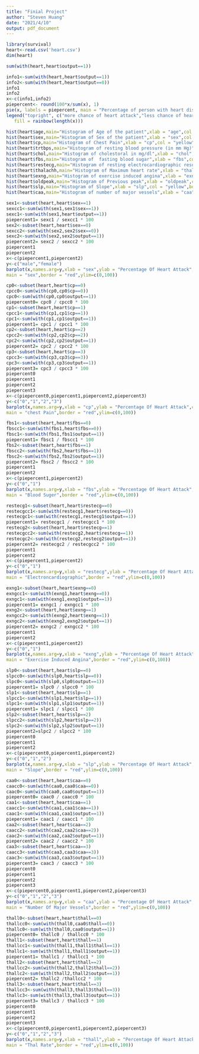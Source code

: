 ---
title: "Finial Project"
author: "Steven Huang"
date: "2021/4/10"
output: pdf_document
---

```{r}
library(survival)
heart<-read.csv('heart.csv')
dim(heart)
```


```{r}
sum(with(heart,heart$output==1))


```
```{r}
info1<-sum(with(heart,heart$output==1))
info2<-sum(with(heart,heart$output==0))
info1
info2
x<-c(info1,info2)
piepercent<- round(100*x/sum(x), 1)
pie(x, labels = piepercent, main = "Percentage of person with heart disease attack in the dataset",col = rainbow(length(x)))
legend("topright", c("more chance of heart attack","less chance of heart attack"), cex = 0.8,
   fill = rainbow(length(x)))
```
```{r}
hist(heart$age,main="Histogram of Age of the patient",xlab = "age",col = "yellow",border = "blue")
hist(heart$sex,main="Histogram of Sex of the patient",xlab = "sex",col = "yellow",border = "blue")
hist(heart$cp,main="Histogram of Chest Pain",xlab = "cp",col = "yellow",border = "blue")
hist(heart$trtbps,main="Histogram of resting blood pressure (in mm Hg)",xlab = "trtbps",col = "yellow",border = "blue")
hist(heart$chol,main="Histogram of cholestoral in mg/dl",xlab = "chol",col = "yellow",border = "blue")
hist(heart$fbs,main="Histogram of  fasting blood sugar",xlab = "fbs",col = "yellow",border = "blue")
hist(heart$restecg,main="Histogram of resting electrocardiographic results",xlab = "restecg",col = "yellow",border = "blue")
hist(heart$thalachh,main="Histogram of Maximum heart rate",xlab = "thalachh",col = "yellow",border = "blue")
hist(heart$exng,main="Histogram of exercise induced angina",xlab = "exng",col = "yellow",border = "blue")
hist(heart$oldpeak,main="Histogram of Previous peak",xlab = "oldpeak",col = "yellow",border = "blue")
hist(heart$slp,main="Histogram of Slope",xlab = "slp",col = "yellow",border = "blue")
hist(heart$caa,main="Histogram of number of major vessels",xlab = "caa",col = "yellow",border = "blue")


```
```{r}
sex1<-subset(heart,heart$sex==1)
sexcc1<-sum(with(sex1,sex1$sex==1))
sexc1<-sum(with(sex1,heart$output==1))
piepercent1= sexc1 / sexcc1 * 100
sex2<-subset(heart,heart$sex==0)
sexcc2<-sum(with(sex2,sex2$sex==0))
sexc2<-sum(with(sex2,sex2$output==1))
piepercent2= sexc2 / sexcc2 * 100
piepercent1
piepercent2
x<-c(piepercent1,piepercent2)
y<-c("male","female")
barplot(x,names.arg=y,xlab = "sex",ylab = "Percentage Of Heart Attack",col = "blue",
main = "sex",border = "red",ylim=c(0,100))
```
```{r}
cp0<-subset(heart,heart$cp==0)
cpcc0<-sum(with(cp0,cp0$cp==0))
cpc0<-sum(with(cp0,cp0$output==1))
piepercent0= cpc0 / cpcc0 * 100
cp1<-subset(heart,heart$cp==1)
cpcc1<-sum(with(cp1,cp1$cp==1))
cpc1<-sum(with(cp1,cp1$output==1))
piepercent1= cpc1 / cpcc1 * 100
cp2<-subset(heart,heart$cp==2)
cpcc2<-sum(with(cp2,cp2$cp==2))
cpc2<-sum(with(cp2,cp2$output==1))
piepercent2= cpc2 / cpcc2 * 100
cp3<-subset(heart,heart$cp==3)
cpcc3<-sum(with(cp3,cp3$cp==3))
cpc3<-sum(with(cp3,cp3$output==1))
piepercent3= cpc3 / cpcc3 * 100
piepercent0
piepercent1
piepercent2
piepercent3
x<-c(piepercent0,piepercent1,piepercent2,piepercent3)
y<-c("0","1","2","3")
barplot(x,names.arg=y,xlab = "cp",ylab = "Percentage Of Heart Attack",col = "blue",
main = "chest Pain",border = "red",ylim=c(0,100))
```


```{r}
fbs1<-subset(heart,heart$fbs==0)
fbscc1<-sum(with(fbs1,heart$fbs==0))
fbsc1<-sum(with(fbs1,fbs1$output==1))
piepercent1= fbsc1 / fbscc1 * 100
fbs2<-subset(heart,heart$fbs==1)
fbscc2<-sum(with(fbs2,heart$fbs==1))
fbsc2<-sum(with(fbs2,fbs2$output==1))
piepercent2= fbsc2 / fbscc2 * 100
piepercent1
piepercent2
x<-c(piepercent1,piepercent2)
y<-c("0","1")
barplot(x,names.arg=y,xlab = "fbs",ylab = "Percentage Of Heart Attack",col = "blue",
main = "Blood Suger",border = "red",ylim=c(0,100))
```
```{r}
restecg1<-subset(heart,heart$restecg==0)
restecgcc1<-sum(with(restecg1,heart$restecg==0))
restecgc1<-sum(with(restecg1,restecg1$output==1))
piepercent1= restecgc1 / restecgcc1 * 100
restecg2<-subset(heart,heart$restecg==1)
restecgcc2<-sum(with(restecg2,heart$restecg==1))
restecgc2<-sum(with(restecg2,restecg2$output==1))
piepercent2= restecgc2 / restecgcc2 * 100
piepercent1
piepercent2
x<-c(piepercent1,piepercent2)
y<-c("0","1")
barplot(x,names.arg=y,xlab = "restecg",ylab = "Percentage Of Heart Attack",col = "blue",
main = "Electroncardiographic",border = "red",ylim=c(0,100))
```
```{r}
exng1<-subset(heart,heart$exng==0)
exngcc1<-sum(with(exng1,heart$exng==0))
exngc1<-sum(with(exng1,exng1$output==1))
piepercent1= exngc1 / exngcc1 * 100
exng2<-subset(heart,heart$exng==1)
exngcc2<-sum(with(exng2,heart$exng==1))
exngc2<-sum(with(exng2,exng2$output==1))
piepercent2= exngc2 / exngcc2 * 100
piepercent1
piepercent2
x<-c(piepercent1,piepercent2)
y<-c("0","1")
barplot(x,names.arg=y,xlab = "exng",ylab = "Percentage Of Heart Attack",col = "blue",
main = "Exercise Induced Angina",border = "red",ylim=c(0,100))
```
```{r}
slp0<-subset(heart,heart$slp==0)
slpcc0<-sum(with(slp0,heart$slp==0))
slpc0<-sum(with(slp0,slp0$output==1))
piepercent1= slpc0 / slpcc0 * 100
slp1<-subset(heart,heart$slp==1)
slpcc1<-sum(with(slp1,heart$slp==1))
slpc1<-sum(with(slp1,slp1$output==1))
piepercent1= slpc1 / slpcc1 * 100
slp2<-subset(heart,heart$slp==2)
slpcc2<-sum(with(slp2,heart$slp==2))
slpc2<-sum(with(slp2,slp2$output==1))
piepercent2=slpc2 / slpcc2 * 100
piepercent0
piepercent1
piepercent2
x<-c(piepercent0,piepercent1,piepercent2)
y<-c("0","1","2")
barplot(x,names.arg=y,xlab = "slp",ylab = "Percentage Of Heart Attack",col = "blue",
main = "Slope",border = "red",ylim=c(0,100))
```
```{r}
caa0<-subset(heart,heart$caa==0)
caacc0<-sum(with(caa0,caa0$caa==0))
caac0<-sum(with(caa0,caa0$output==1))
piepercent0= caac0 / caacc0 * 100
caa1<-subset(heart,heart$caa==1)
caacc1<-sum(with(caa1,caa1$caa==1))
caac1<-sum(with(caa1,caa1$output==1))
piepercent1= caac1 / caacc1 * 100
caa2<-subset(heart,heart$caa==2)
caacc2<-sum(with(caa2,caa2$caa==2))
caac2<-sum(with(caa2,caa2$output==1))
piepercent2= caac2 / caacc2 * 100
caa3<-subset(heart,heart$caa==3)
caacc3<-sum(with(caa3,caa3$caa==3))
caac3<-sum(with(caa3,caa3$output==1))
piepercent3= caac3 / caacc3 * 100
piepercent0
piepercent1
piepercent2
piepercent3
x<-c(piepercent0,piepercent1,piepercent2,piepercent3)
y<-c("0","1","2","3")
barplot(x,names.arg=y,xlab = "caa",ylab = "Percentage Of Heart Attack",col = "blue",
main = "Number Of Major Vessels",border = "red",ylim=c(0,100))
```

```{r}
thall0<-subset(heart,heart$thall==0)
thallcc0<-sum(with(thall0,caa0$thall==0))
thallc0<-sum(with(thall0,caa0$output==1))
piepercent0= thallc0 / thallcc0 * 100
thall1<-subset(heart,heart$thall==1)
thallcc1<-sum(with(thall1,thall1$thall==1))
thallc1<-sum(with(thall1,thall1$output==1))
piepercent1= thallc1 / thallcc1 * 100
thall2<-subset(heart,heart$thall==2)
thallcc2<-sum(with(thall2,thall2$thall==2))
thallc2<-sum(with(thall2,thall2$output==1))
piepercent2= thallc2 /thallcc2 * 100
thall3<-subset(heart,heart$thall==3)
thallcc3<-sum(with(thall3,thall3$thall==3))
thallc3<-sum(with(thall3,thall3$output==1))
piepercent3= thallc3 / thallcc3 * 100
piepercent0
piepercent1
piepercent2
piepercent3
x<-c(piepercent0,piepercent1,piepercent2,piepercent3)
y<-c("0","1","2","3")
barplot(x,names.arg=y,xlab = "thall",ylab = "Percentage Of Heart Attack",col = "blue",
main = "Thal Rate",border = "red",ylim=c(0,100))
```

